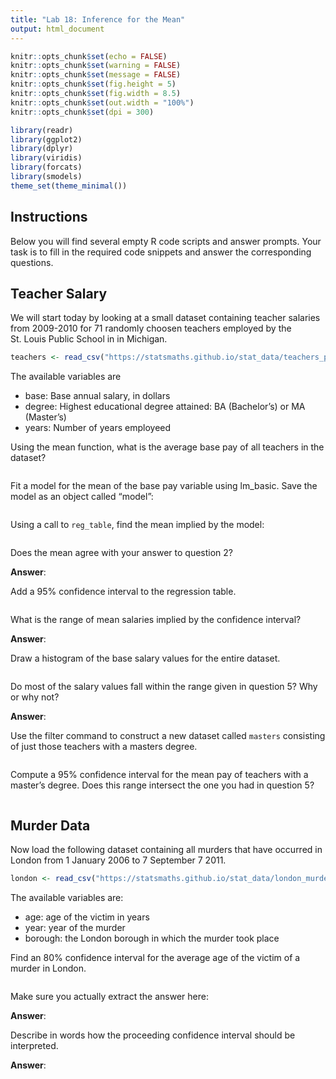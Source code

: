 ```yaml
---
title: "Lab 18: Inference for the Mean"
output: html_document
---
```


```r
knitr::opts_chunk$set(echo = FALSE)
knitr::opts_chunk$set(warning = FALSE)
knitr::opts_chunk$set(message = FALSE)
knitr::opts_chunk$set(fig.height = 5)
knitr::opts_chunk$set(fig.width = 8.5)
knitr::opts_chunk$set(out.width = "100%")
knitr::opts_chunk$set(dpi = 300)

library(readr)
library(ggplot2)
library(dplyr)
library(viridis)
library(forcats)
library(smodels)
theme_set(theme_minimal())
```

## Instructions

Below you will find several empty R code scripts and answer prompts. Your task
is to fill in the required code snippets and answer the corresponding
questions.

## Teacher Salary

We will start today by looking at a small dataset containing teacher
salaries from 2009-2010 for 71 randomly choosen teachers employed by the
St. Louis Public School in in Michigan.

```r
teachers <- read_csv("https://statsmaths.github.io/stat_data/teachers_pay.csv")
```

The available variables are

- base: Base annual salary, in dollars
- degree: Highest educational degree attained: BA (Bachelor's) or MA (Master's)
- years: Number of years employeed

Using the mean function, what is the average base pay of all teachers
in the dataset?

```r

```

Fit a model for the mean of the base pay variable using lm_basic. Save
the model as an object called "model":

```r

```

Using a call to `reg_table`, find the mean implied by the model:

```r

```

Does the mean agree with your answer to question 2?

**Answer**:

Add a 95% confidence interval to the regression table.

```r

```

What is the range of mean salaries implied by the confidence interval?

**Answer**:

Draw a histogram of the base salary values for the entire dataset.

```r

```

Do most of the salary values fall within the range given in question 5? Why
or why not?

**Answer**:

Use the filter command to construct a new dataset called `masters` consisting
of just those teachers with a masters degree.

```r

```

Compute a 95% confidence interval for the mean pay of teachers with a master's
degree. Does this range intersect the one you had in question 5?

```r

```

## Murder Data

Now load the following dataset containing all murders that have occurred in
London from 1 January 2006 to 7 September 7 2011.

```r
london <- read_csv("https://statsmaths.github.io/stat_data/london_murders.csv")
```

The available variables are:

- age: age of the victim in years
- year: year of the murder
- borough: the London borough in which the murder took place

Find an 80% confidence interval for the average age of the victim of a
murder in London.

```r

```

Make sure you actually extract the answer here:

**Answer**:

Describe in words how the proceeding confidence interval should be
interpreted.

**Answer**:








